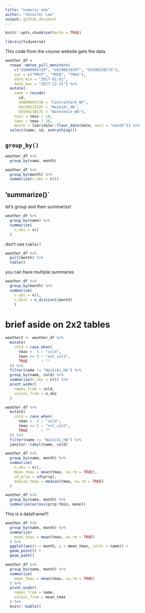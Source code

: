 ```yaml
---
title: "numeric eda"
author: "Jennifer Lee"
output: github_document
---
```


```r
knitr::opts_chunk$set(echo = TRUE)
```

```r
library(tidyverse)
```

This code from the course website gets the data. 

```r
weather_df =  
  rnoaa::meteo_pull_monitors(
    c("USW00094728", "USC00519397", "USS0023B17S"),
    var = c("PRCP", "TMIN", "TMAX"), 
    date_min = "2017-01-01",
    date_max = "2017-12-31") %>%
  mutate(
    name = recode(
      id, 
      USW00094728 = "CentralPark_NY", 
      USC00519397 = "Waikiki_HA",
      USS0023B17S = "Waterhole_WA"),
    tmin = tmin / 10,
    tmax = tmax / 10,
    month = lubridate::floor_date(date, unit = "month")) %>%
  select(name, id, everything())
```

## `group_by()`
```r
weather_df %>%
  group_by(name, month)

weather_df %>%
  group_by(month) %>%
  summarize(n_obs = n())
```

## 'summarize()`
let's group and then summarize! 
```r
weather_df %>%
  group_by(name) %>%
  summarize(
    n_obs = n()
  )
```

don't use `table()`
```r
weather_df %>%
  pull(month) %>%
  table()
```

you can have multiple summaries
```r
weather_df %>%
  group_by(month) %>%
  summarize(
    n_obs = n(),
    n_dist = n_distinct(month)
    )
```

# brief aside on 2x2 tables
```r
weather2 <- weather_df %>% 
  mutate(
    cold = case_when(
      tmax <  5 ~ "cold",
      tmax >= 5 ~ "not_cold",
      TRUE      ~ ""
  )) %>% 
  filter(name != "Waikiki_HA") %>% 
  group_by(name, cold) %>% 
  summarize(n_obs = n()) %>%
  pivot_wider(
    names_from = cold, 
    values_from = n_obs
  )
```

```r
weather_df %>% 
  mutate(
    cold = case_when(
      tmax <  5 ~ "cold",
      tmax >= 5 ~ "not_cold",
      TRUE      ~ ""
  )) %>% 
  filter(name != "Waikiki_HA") %>% 
  janitor::tabyl(name, cold)
```

```r
weather_df %>%
  group_by(name, month) %>%
  summarize(
    n_obs = n(),
    mean_tmax = mean(tmax, na.rm = TRUE), 
    sd_prcp = sd(prcp),
    median_tmax = median(tmax, na.rm = TRUE)
  )
```

```r
weather_df %>%
  group_by(name, month) %>%
  summarize(across(prcp:tmin, mean))
```

This is a dataframe!!!

```r
weather_df %>%
  group_by(name, month) %>%
  summarize(
    mean_tmax = mean(tmax, na.rm = TRUE)
  ) %>%
  ggplot(aes(x = month, y = mean_tmax, color = name)) +
  geom_point() + 
  geom_path()
```

```r
weather_df %>%
  group_by(name, month) %>%
  summarize(
    mean_tmax = mean(tmax, na.rm = TRUE)
  ) %>%
  pivot_wider(
    names_from = name,
    values_from = mean_tmax
  ) %>%
  knitr::kable()
```

